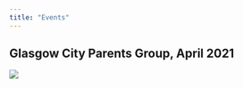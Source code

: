 ```yaml
---
title: "Events"
---
```


## Glasgow City Parents Group, April 2021

[![](images/GlasgowParentsImage.jpg)](https://gla-my.sharepoint.com/:b:/g/personal/holly_scott_glasgow_ac_uk/Eb-prJ0OMqBFkvV0sGa2Mi0BJKHAmU6p62_hkYcor6KTCg?e=XXyd0J)